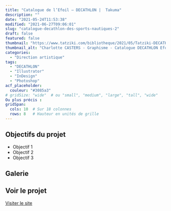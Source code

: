 ```yaml
---
title: "Catalogue de l’Efoil – DECATHLON |  Takuma"
description: ""
date: "2021-05-24T11:53:38"
modified: "2021-06-27T09:06:01"
slug: "catalogue-decathlon-des-sports-nautiques-2"
draft: false
featured: false
thumbnail: "https://www.tatziki.com/bibliotheque/2021/05/Tatziki-DECATHLON-efoil-Double.jpg"
thumbnail_alt: "Charlotte CASTERS - Graphisme - Catalogue DECATHLON Efoil Takuma"
categories:
  - "Direction artistique"
tags:
  - "DECATHLON"
  - "Illustrator"
  - "InDesign"
  - "Photoshop"
acf_placeholder:
  couleur: "#3085a3"
# gridSize: "wide"  # ou "small", "medium", "large", "tall", "wide"
Ou plus précis :
gridSpan:
  cols: 10  # Sur 18 colonnes
  rows: 8   # Hauteur en unités de grille
---
```


## Objectifs du projet


- Objectif 1
- Objectif 2
- Objectif 3

## Galerie


## Voir le projet

[Visiter le site](https://www.tatziki.com/catalogue-decathlon-des-sports-nautiques-2/)
